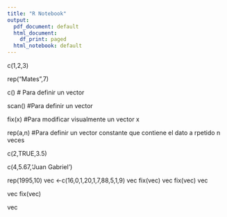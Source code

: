 ```yaml
---
title: "R Notebook"
output:
  pdf_document: default
  html_document:
    df_print: paged
  html_notebook: default
---
```

c(1,2,3)

rep("Mates",7)

c() # Para definir un vector

scan() #Para definir un vector
  
fix(x) #Para modificar visualmente un vector x

rep(a,n) #Para definir un vector constante que contiene el dato a rpetido n veces


c(2,TRUE,3.5)

c(4,5.67,'Juan Gabriel')

rep(1995,10)
vec <-c(16,0,1,20,1,7,88,5,1,9)
vec
fix(vec)
vec
fix(vec)
vec

vec
fix(vec)


vec

